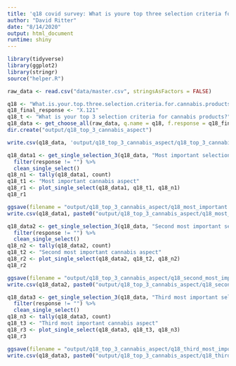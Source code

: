 ```yaml
---
title: 'q18 covid survey: What is youre top three selection criteria for cannabis products?'
author: "David Ritter"
date: "8/14/2020"
output: html_document
runtime: shiny
---
```


```r
library(tidyverse)
library(ggplot2)
library(stringr)
source("helper.R")
```

```r
raw_data <- read.csv("data/master.csv", stringsAsFactors = FALSE)
```

```r
q18 <- "What.is.your.top.three.selection.criteria.for.cannabis.products."
q18_final_response <- "X.121"
q18_t <- "What is your top 3 selection criteria for cannabis products?"
q18_data <- get_choose_all(raw_data, q.name = q18, f.response = q18_final_response)
dir.create("output/q18_top_3_cannabis_aspect")
```

```r
write.csv(q18_data, 'output/q18_top_3_cannabis_aspect/q18_top_3_cannabis_aspect_data.csv', row.names = FALSE)
```

```r
q18_data1 <- get_single_selection_3(q18_data, "Most important selection criteria - Criteria") %>%
  filter(response != "") %>%
  clean_single_select()
q18_n1 <- tally(q18_data1, count)
q18_t1 <- "Most important cannabis aspect"
q18_r1 <- plot_single_select(q18_data1, q18_t1, q18_n1)
q18_r1
```

```r
ggsave(filename = "output/q18_top_3_cannabis_aspect/q18_most_important.png", plot = q18_r1, device = 'png')
write.csv(q18_data1, paste0("output/q18_top_3_cannabis_aspect/q18_most_important_", q18_n1, ".csv"), row.names = FALSE)
```

```r
q18_data2 <- get_single_selection_3(q18_data, "Second most important selection criteria - Criteria") %>%
  filter(response != "") %>%
  clean_single_select()
q18_n2 <- tally(q18_data2, count)
q18_t2 <- "Second most important cannabis aspect"
q18_r2 <- plot_single_select(q18_data2, q18_t2, q18_n2)
q18_r2
```

```r
ggsave(filename = "output/q18_top_3_cannabis_aspect/q18_second_most_important.png", plot = q18_r2, device = 'png')
write.csv(q18_data2, paste0("output/q18_top_3_cannabis_aspect/q18_second_most_important_", q18_n2, ".csv"), row.names = FALSE)
```

```r
q18_data3 <- get_single_selection_3(q18_data, "Third most important selection criteria - Criteria") %>%
  filter(response != "") %>%
  clean_single_select()
q18_n3 <- tally(q18_data3, count)
q18_t3 <- "Third most important cannabis aspect"
q18_r3 <- plot_single_select(q18_data3, q18_t3, q18_n3)
q18_r3
```

```r
ggsave(filename = "output/q18_top_3_cannabis_aspect/q18_third_most_important.png", plot = q18_r3, device = 'png')
write.csv(q18_data3, paste0("output/q18_top_3_cannabis_aspect/q18_third_most_important_", q18_n3, ".csv"), row.names = FALSE)
```
